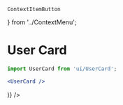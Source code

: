 	ContextItemButton
} from '../ContextMenu';

<Meta
	title="Card/User"
	component={UserCard}
/>

# User Card

```jsx
import UserCard from 'ui/UserCard';

<UserCard />
```

<Canvas>
	<Story name="User">
		<UserCard
			name="Example Person"
			role="Editor"
			email="example.person@website.com"
			menu={(
				<>
					<ContextItemButton icon="bin" text="Remove user" type="danger" />
				</>
			)}
		/>
	</Story>
</Canvas>

<ArgsTable of={UserCard} />
